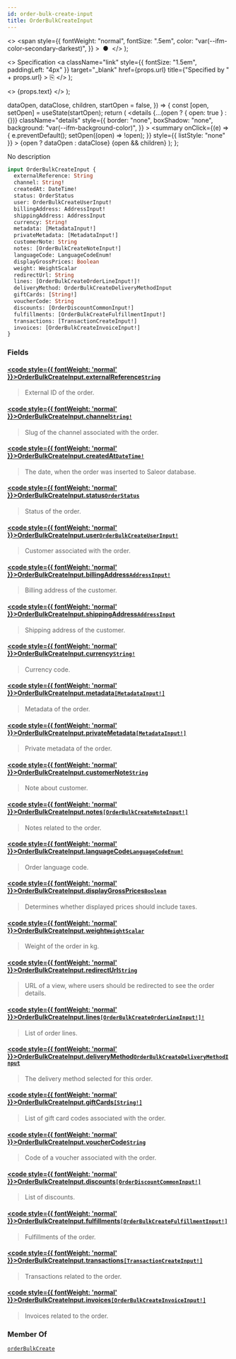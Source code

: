 ```yaml
---
id: order-bulk-create-input
title: OrderBulkCreateInput
---
```


  <>
    <span
      style={{
        fontWeight: "normal",
        fontSize: ".5em",
        color: "var(--ifm-color-secondary-darkest)",
      }}
    >
      &nbsp;●&nbsp;
    </span>
  </>
);

  <>
    Specification
    <a
      className="link"
      style={{ fontSize: "1.5em", paddingLeft: "4px" }}
      target="\_blank"
      href={props.url}
      title={"Specified by " + props.url}
    >
      ⎘
    </a>
  </>
);

  <>
    <span className={props.class}>{props.text}</span>
  </>
);


  dataOpen,
  dataClose,
  children,
  startOpen = false,
}) => {
  const [open, setOpen] = useState(startOpen);
  return (
    <details
      {...(open ? { open: true } : {})}
      className="details"
      style={{
        border: "none",
        boxShadow: "none",
        background: "var(--ifm-background-color)",
      }}
    >
      <summary
        onClick={(e) => {
          e.preventDefault();
          setOpen((open) => !open);
        }}
        style={{ listStyle: "none" }}
      >
        {open ? dataOpen : dataClose}
      </summary>
      {open && children}
    </details>
  );
};

No description

```graphql
input OrderBulkCreateInput {
  externalReference: String
  channel: String!
  createdAt: DateTime!
  status: OrderStatus
  user: OrderBulkCreateUserInput!
  billingAddress: AddressInput!
  shippingAddress: AddressInput
  currency: String!
  metadata: [MetadataInput!]
  privateMetadata: [MetadataInput!]
  customerNote: String
  notes: [OrderBulkCreateNoteInput!]
  languageCode: LanguageCodeEnum!
  displayGrossPrices: Boolean
  weight: WeightScalar
  redirectUrl: String
  lines: [OrderBulkCreateOrderLineInput!]!
  deliveryMethod: OrderBulkCreateDeliveryMethodInput
  giftCards: [String!]
  voucherCode: String
  discounts: [OrderDiscountCommonInput!]
  fulfillments: [OrderBulkCreateFulfillmentInput!]
  transactions: [TransactionCreateInput!]
  invoices: [OrderBulkCreateInvoiceInput!]
}
```

### Fields

#### [<code style={{ fontWeight: 'normal' }}>OrderBulkCreateInput.<b>externalReference</b></code>](#)<Bullet />[`String`](../../../api-reference/miscellaneous/scalars/string) <Badge class="badge badge--secondary" text="scalar"/> <Badge class="badge badge--secondary" text="miscellaneous"/>

> External ID of the order.

#### [<code style={{ fontWeight: 'normal' }}>OrderBulkCreateInput.<b>channel</b></code>](#)<Bullet />[`String!`](../../../api-reference/miscellaneous/scalars/string) <Badge class="badge badge--secondary" text="non-null"/> <Badge class="badge badge--secondary" text="scalar"/> <Badge class="badge badge--secondary" text="miscellaneous"/>

> Slug of the channel associated with the order.

#### [<code style={{ fontWeight: 'normal' }}>OrderBulkCreateInput.<b>createdAt</b></code>](#)<Bullet />[`DateTime!`](../../../api-reference/miscellaneous/scalars/date-time) <Badge class="badge badge--secondary" text="non-null"/> <Badge class="badge badge--secondary" text="scalar"/> <Badge class="badge badge--secondary" text="miscellaneous"/>

> The date, when the order was inserted to Saleor database.

#### [<code style={{ fontWeight: 'normal' }}>OrderBulkCreateInput.<b>status</b></code>](#)<Bullet />[`OrderStatus`](../../../api-reference/orders/enums/order-status) <Badge class="badge badge--secondary" text="enum"/> <Badge class="badge badge--secondary" text="orders"/>

> Status of the order.

#### [<code style={{ fontWeight: 'normal' }}>OrderBulkCreateInput.<b>user</b></code>](#)<Bullet />[`OrderBulkCreateUserInput!`](../../../api-reference/orders/inputs/order-bulk-create-user-input) <Badge class="badge badge--secondary" text="non-null"/> <Badge class="badge badge--secondary" text="input"/> <Badge class="badge badge--secondary" text="orders"/>

> Customer associated with the order.

#### [<code style={{ fontWeight: 'normal' }}>OrderBulkCreateInput.<b>billingAddress</b></code>](#)<Bullet />[`AddressInput!`](../../../api-reference/miscellaneous/inputs/address-input) <Badge class="badge badge--secondary" text="non-null"/> <Badge class="badge badge--secondary" text="input"/> <Badge class="badge badge--secondary" text="miscellaneous"/>

> Billing address of the customer.

#### [<code style={{ fontWeight: 'normal' }}>OrderBulkCreateInput.<b>shippingAddress</b></code>](#)<Bullet />[`AddressInput`](../../../api-reference/miscellaneous/inputs/address-input) <Badge class="badge badge--secondary" text="input"/> <Badge class="badge badge--secondary" text="miscellaneous"/>

> Shipping address of the customer.

#### [<code style={{ fontWeight: 'normal' }}>OrderBulkCreateInput.<b>currency</b></code>](#)<Bullet />[`String!`](../../../api-reference/miscellaneous/scalars/string) <Badge class="badge badge--secondary" text="non-null"/> <Badge class="badge badge--secondary" text="scalar"/> <Badge class="badge badge--secondary" text="miscellaneous"/>

> Currency code.

#### [<code style={{ fontWeight: 'normal' }}>OrderBulkCreateInput.<b>metadata</b></code>](#)<Bullet />[`[MetadataInput!]`](../../../api-reference/miscellaneous/inputs/metadata-input) <Badge class="badge badge--secondary" text="list"/> <Badge class="badge badge--secondary" text="input"/> <Badge class="badge badge--secondary" text="miscellaneous"/>

> Metadata of the order.

#### [<code style={{ fontWeight: 'normal' }}>OrderBulkCreateInput.<b>privateMetadata</b></code>](#)<Bullet />[`[MetadataInput!]`](../../../api-reference/miscellaneous/inputs/metadata-input) <Badge class="badge badge--secondary" text="list"/> <Badge class="badge badge--secondary" text="input"/> <Badge class="badge badge--secondary" text="miscellaneous"/>

> Private metadata of the order.

#### [<code style={{ fontWeight: 'normal' }}>OrderBulkCreateInput.<b>customerNote</b></code>](#)<Bullet />[`String`](../../../api-reference/miscellaneous/scalars/string) <Badge class="badge badge--secondary" text="scalar"/> <Badge class="badge badge--secondary" text="miscellaneous"/>

> Note about customer.

#### [<code style={{ fontWeight: 'normal' }}>OrderBulkCreateInput.<b>notes</b></code>](#)<Bullet />[`[OrderBulkCreateNoteInput!]`](../../../api-reference/orders/inputs/order-bulk-create-note-input) <Badge class="badge badge--secondary" text="list"/> <Badge class="badge badge--secondary" text="input"/> <Badge class="badge badge--secondary" text="orders"/>

> Notes related to the order.

#### [<code style={{ fontWeight: 'normal' }}>OrderBulkCreateInput.<b>languageCode</b></code>](#)<Bullet />[`LanguageCodeEnum!`](../../../api-reference/miscellaneous/enums/language-code-enum) <Badge class="badge badge--secondary" text="non-null"/> <Badge class="badge badge--secondary" text="enum"/> <Badge class="badge badge--secondary" text="miscellaneous"/>

> Order language code.

#### [<code style={{ fontWeight: 'normal' }}>OrderBulkCreateInput.<b>displayGrossPrices</b></code>](#)<Bullet />[`Boolean`](../../../api-reference/miscellaneous/scalars/boolean) <Badge class="badge badge--secondary" text="scalar"/> <Badge class="badge badge--secondary" text="miscellaneous"/>

> Determines whether displayed prices should include taxes.

#### [<code style={{ fontWeight: 'normal' }}>OrderBulkCreateInput.<b>weight</b></code>](#)<Bullet />[`WeightScalar`](../../../api-reference/miscellaneous/scalars/weight-scalar) <Badge class="badge badge--secondary" text="scalar"/> <Badge class="badge badge--secondary" text="miscellaneous"/>

> Weight of the order in kg.

#### [<code style={{ fontWeight: 'normal' }}>OrderBulkCreateInput.<b>redirectUrl</b></code>](#)<Bullet />[`String`](../../../api-reference/miscellaneous/scalars/string) <Badge class="badge badge--secondary" text="scalar"/> <Badge class="badge badge--secondary" text="miscellaneous"/>

> URL of a view, where users should be redirected to see the order details.

#### [<code style={{ fontWeight: 'normal' }}>OrderBulkCreateInput.<b>lines</b></code>](#)<Bullet />[`[OrderBulkCreateOrderLineInput!]!`](../../../api-reference/orders/inputs/order-bulk-create-order-line-input) <Badge class="badge badge--secondary" text="non-null"/> <Badge class="badge badge--secondary" text="input"/> <Badge class="badge badge--secondary" text="orders"/>

> List of order lines.

#### [<code style={{ fontWeight: 'normal' }}>OrderBulkCreateInput.<b>deliveryMethod</b></code>](#)<Bullet />[`OrderBulkCreateDeliveryMethodInput`](../../../api-reference/orders/inputs/order-bulk-create-delivery-method-input) <Badge class="badge badge--secondary" text="input"/> <Badge class="badge badge--secondary" text="orders"/>

> The delivery method selected for this order.

#### [<code style={{ fontWeight: 'normal' }}>OrderBulkCreateInput.<b>giftCards</b></code>](#)<Bullet />[`[String!]`](../../../api-reference/miscellaneous/scalars/string) <Badge class="badge badge--secondary" text="list"/> <Badge class="badge badge--secondary" text="scalar"/> <Badge class="badge badge--secondary" text="miscellaneous"/>

> List of gift card codes associated with the order.

#### [<code style={{ fontWeight: 'normal' }}>OrderBulkCreateInput.<b>voucherCode</b></code>](#)<Bullet />[`String`](../../../api-reference/miscellaneous/scalars/string) <Badge class="badge badge--secondary" text="scalar"/> <Badge class="badge badge--secondary" text="miscellaneous"/>

> Code of a voucher associated with the order.
>
> <Badge
>   text="Added in Saleor 3.18"
>   class="badge badge--secondary margin-bottom--sm"
> />

#### [<code style={{ fontWeight: 'normal' }}>OrderBulkCreateInput.<b>discounts</b></code>](#)<Bullet />[`[OrderDiscountCommonInput!]`](../../../api-reference/orders/inputs/order-discount-common-input) <Badge class="badge badge--secondary" text="list"/> <Badge class="badge badge--secondary" text="input"/> <Badge class="badge badge--secondary" text="orders"/>

> List of discounts.

#### [<code style={{ fontWeight: 'normal' }}>OrderBulkCreateInput.<b>fulfillments</b></code>](#)<Bullet />[`[OrderBulkCreateFulfillmentInput!]`](../../../api-reference/orders/inputs/order-bulk-create-fulfillment-input) <Badge class="badge badge--secondary" text="list"/> <Badge class="badge badge--secondary" text="input"/> <Badge class="badge badge--secondary" text="orders"/>

> Fulfillments of the order.

#### [<code style={{ fontWeight: 'normal' }}>OrderBulkCreateInput.<b>transactions</b></code>](#)<Bullet />[`[TransactionCreateInput!]`](../../../api-reference/payments/inputs/transaction-create-input) <Badge class="badge badge--secondary" text="list"/> <Badge class="badge badge--secondary" text="input"/> <Badge class="badge badge--secondary" text="payments"/>

> Transactions related to the order.

#### [<code style={{ fontWeight: 'normal' }}>OrderBulkCreateInput.<b>invoices</b></code>](#)<Bullet />[`[OrderBulkCreateInvoiceInput!]`](../../../api-reference/orders/inputs/order-bulk-create-invoice-input) <Badge class="badge badge--secondary" text="list"/> <Badge class="badge badge--secondary" text="input"/> <Badge class="badge badge--secondary" text="orders"/>

> Invoices related to the order.

### Member Of

[`orderBulkCreate`](../../../api-reference/orders/mutations/order-bulk-create) <Badge class="badge badge--secondary" text="mutation"/>
